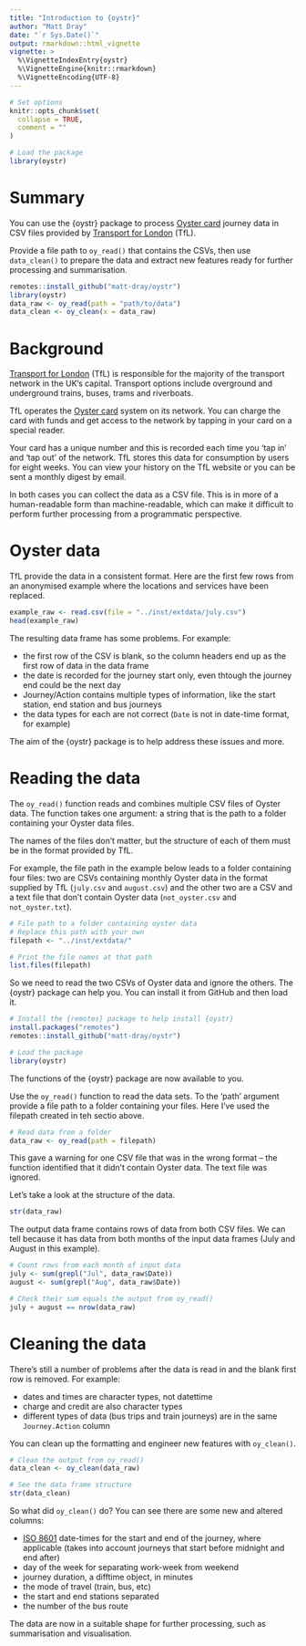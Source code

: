 ```yaml
---
title: "Introduction to {oystr}"
author: "Matt Dray"
date: "`r Sys.Date()`"
output: rmarkdown::html_vignette
vignette: >
  %\VignetteIndexEntry{oystr}
  %\VignetteEngine{knitr::rmarkdown}
  %\VignetteEncoding{UTF-8}
---
```


```r
# Set options
knitr::opts_chunk$set(
  collapse = TRUE,
  comment = ""
)

# Load the package
library(oystr)
```

# Summary

You can use the {oystr} package to process [Oyster card](https://oyster.tfl.gov.uk/) journey data in CSV files provided by [Transport for London](https://tfl.gov.uk/) (TfL).

Provide a file path to `oy_read()` that contains the CSVs, then use `data_clean()` to prepare the data and extract new features ready for further processing and summarisation.

```r
remotes::install_github("matt-dray/oystr")
library(oystr)
data_raw <- oy_read(path = "path/to/data")
data_clean <- oy_clean(x = data_raw)
```

# Background

[Transport for London](https://tfl.gov.uk) (TfL) is responsible for the majority of the transport network in the UK's capital. Transport options include overground and underground trains, buses, trams and riverboats.

TfL operates the [Oyster card](https://oyster.tfl.gov.uk/) system on its network. You can charge the card with funds and get access to the network by tapping in your card on a special reader.

Your card has a unique number and this is recorded each time you 'tap in' and 'tap out' of the network. TfL stores this data for consumption by users for eight weeks. You can view your history on the TfL website or you can be sent a monthly digest by email.

In both cases you can collect the data as a CSV file. This is in more of a human-readable form than machine-readable, which can make it difficult to perform further processing from a programmatic perspective.

# Oyster data

TfL provide the data in a consistent format. Here are the first few rows from an anonymised example where the locations and services have been replaced.

```r
example_raw <- read.csv(file = "../inst/extdata/july.csv")
head(example_raw)
```

The resulting data frame has some problems. For example:

* the first row of the CSV is blank, so the column headers end up as the first row of data in the data frame 
* the date is recorded for the journey start only, even thtough the journey end could be the next day
* Journey/Action contains multiple types of information, like the start station, end station and bus journeys
* the data types for each are not correct (`Date` is not in date-time format, for example)

The aim of the {oystr} package is to help address these issues and more.

# Reading the data

The `oy_read()` function reads and combines multiple CSV files of Oyster data. The function takes one argument: a string that is the path to a folder containing your Oyster data files.

The names of the files don't matter, but the structure of each of them must be in the format provided by TfL.

For example, the file path in the example below leads to a folder containing four files: two are CSVs containing monthly Oyster data in the format supplied by TfL (`july.csv` and `august.csv`) and the other two are a CSV and a text file that don't contain Oyster data (`not_oyster.csv` and `not_oyster.txt`).

```r
# File path to a folder containing oyster data
# Replace this path with your own
filepath <- "../inst/extdata/"

# Print the file names at that path
list.files(filepath)
```

So we need to read the two CSVs of Oyster data and ignore the others. The {oystr} package can help you. You can install it from GitHub and then load it.

```r
# Install the {remotes} package to help install {oystr} 
install.packages("remotes")
remotes::install_github("matt-dray/oystr")

# Load the package
library(oystr)
```

The functions of the {oystr} package are now available to you.

Use the `oy_read()` function to read the data sets. To the 'path' argument provide a file path to a folder containing your files. Here I've used the filepath created in teh sectio above. 

```r
# Read data from a folder
data_raw <- oy_read(path = filepath)
```

This gave a warning for one CSV file that was in the wrong format -- the function identified that it didn't contain Oyster data. The text file was ignored.

Let's take a look at the structure of the data. 

```r
str(data_raw)
```

The output data frame contains rows of data from both CSV files. We can tell because it has data from both months of the input data frames (July and August in this example).

```r
# Count rows from each month of input data
july <- sum(grepl("Jul", data_raw$Date))
august <- sum(grepl("Aug", data_raw$Date))

# Check their sum equals the output from oy_read()
july + august == nrow(data_raw)
```

# Cleaning the data

There's still a number of problems after the data is read in and the blank first row is removed. For example:

* dates and times are character types, not datettime
* charge and credit are also character types
* different types of data (bus trips and train journeys) are in the same `Journey.Action` column

You can clean up the formatting and engineer new features with `oy_clean()`.

```r
# Clean the output from oy_read()
data_clean <- oy_clean(data_raw)

# See the data frame structure
str(data_clean) 
```

So what did `oy_clean()` do? You can see there are some new and altered columns:

* [ISO 8601](https://en.wikipedia.org/wiki/ISO_8601) date-times for the start and end of the journey, where applicable (takes into account journeys that start before midnight and end after)
* day of the week for separating work-week from weekend
* journey duration, a difftime object, in minutes 
* the mode of travel (train, bus, etc)
* the start and end stations separated
* the number of the bus route

The data are now in a suitable shape for further processing, such as summarisation and visualisation.
